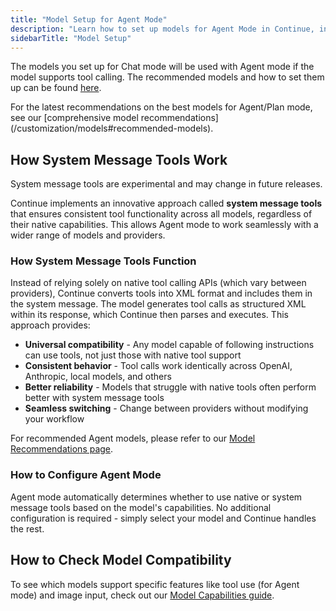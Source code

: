 ```yaml
---
title: "Model Setup for Agent Mode"
description: "Learn how to set up models for Agent Mode in Continue, including recommended models and configuration options for optimal performance"
sidebarTitle: "Model Setup"
---
```


The models you set up for Chat mode will be used with Agent mode if the model supports tool calling. The recommended models and how to set them up can be found [here](/features/chat/model-setup).

<Info>
  For the latest recommendations on the best models for Agent/Plan mode, see our [comprehensive model recommendations](/customization/models#recommended-models).
</Info>

## How System Message Tools Work

<Info>
  System message tools are experimental and may change in future releases.
</Info>

Continue implements an innovative approach called **system message tools** that ensures consistent tool functionality across all models, regardless of their native capabilities. This allows Agent mode to work seamlessly with a wider range of models and providers.

### How System Message Tools Function

Instead of relying solely on native tool calling APIs (which vary between providers), Continue converts tools into XML format and includes them in the system message. The model generates tool calls as structured XML within its response, which Continue then parses and executes. This approach provides:

- **Universal compatibility** - Any model capable of following instructions can use tools, not just those with native tool support
- **Consistent behavior** - Tool calls work identically across OpenAI, Anthropic, local models, and others
- **Better reliability** - Models that struggle with native tools often perform better with system message tools
- **Seamless switching** - Change between providers without modifying your workflow

For recommended Agent models, please refer to our [Model Recommendations page](/customization/models).

### How to Configure Agent Mode

Agent mode automatically determines whether to use native or system message tools based on the model's capabilities. No additional configuration is required - simply select your model and Continue handles the rest.

## How to Check Model Compatibility

To see which models support specific features like tool use (for Agent mode) and image input, check out our [Model Capabilities guide](/customize/deep-dives/model-capabilities).